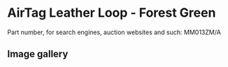 
# AirTag Leather Loop - Forest Green

Part number, for search engines, auction websites and such: MM013ZM/A

## Image gallery

<div style={{ width: '100%', maxWidth: '768px' }}>
<GalleryComponent
    images={[
      {
        original: "/everysource/MM013.webp",
        thumbnail: "/everypreview/MM013.webp",
      },
      {
        original: "/everysource/MM013_AV1.webp",
        thumbnail: "/everypreview/MM013_AV1.webp",
      },
      {
        original: "/everysource/MM013_AV2.webp",
        thumbnail: "/everypreview/MM013_AV2.webp",
      }
    ]}
  />
</div>